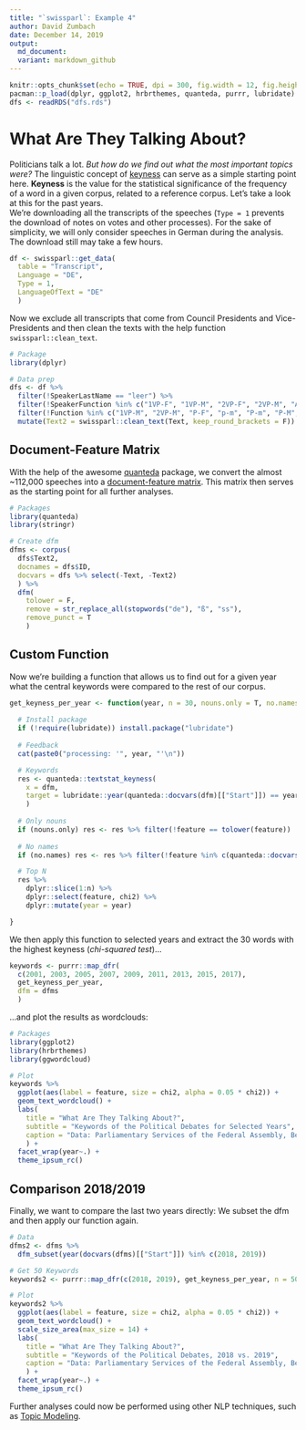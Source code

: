 ```yaml
---
title: "`swissparl`: Example 4"
author: David Zumbach
date: December 14, 2019
output:
  md_document:
  variant: markdown_github
---
```

  
```r
knitr::opts_chunk$set(echo = TRUE, dpi = 300, fig.width = 12, fig.height = 8, message = FALSE)
pacman::p_load(dplyr, ggplot2, hrbrthemes, quanteda, purrr, lubridate)
dfs <- readRDS("dfs.rds")
```

# What Are They Talking About?
Politicians talk a lot. *But how do we find out what the most important topics were?* The linguistic concept of [keyness](https://en.wikipedia.org/wiki/Keyword_(linguistics)) can serve as a simple starting point here. **Keyness** is the value for the statistical significance of the frequency of a word in a given corpus, related to a reference corpus. Let's take a look at this for the past years.   
We're downloading all the transcripts of the speeches (`Type = 1` prevents the download of notes on votes and other processes). For the sake of simplicity, we will only consider speeches in German during the analysis. The download still may take a few hours.

```r
df <- swissparl::get_data(
  table = "Transcript", 
  Language = "DE",
  Type = 1,
  LanguageOfText = "DE"
  )
```

Now we exclude all transcripts that come from Council Presidents and Vice-Presidents and then clean the texts with the help function `swissparl::clean_text`.

```r
# Package
library(dplyr)

# Data prep
dfs <- df %>%
  filter(!SpeakerLastName == "leer") %>% 
  filter(!SpeakerFunction %in% c("1VP-F", "1VP-M", "2VP-F", "2VP-M", "AP-M", "P-F", "P-M")) %>% 
  filter(!Function %in% c("1VP-M", "2VP-M", "P-F", "p-m", "P-m", "P-M", "P-MM")) %>% 
  mutate(Text2 = swissparl::clean_text(Text, keep_round_brackets = F))
```

## Document-Feature Matrix
With the help of the awesome [quanteda](https://quanteda.io/index.html) package, we convert the almost ~112,000 speeches into a [document-feature matrix](https://tutorials.quanteda.io/basic-operations/dfm/). This matrix then serves as the starting point for all further analyses.  

```r
# Packages
library(quanteda)
library(stringr)

# Create dfm
dfms <- corpus(
  dfs$Text2,
  docnames = dfs$ID,
  docvars = dfs %>% select(-Text, -Text2)
  ) %>% 
  dfm(
    tolower = F,
    remove = str_replace_all(stopwords("de"), "ß", "ss"),
    remove_punct = T
    )
```

## Custom Function
Now we're building a function that allows us to find out for a given year what the central keywords were compared to the rest of our corpus.

```r
get_keyness_per_year <- function(year, n = 30, nouns.only = T, no.names = T, dfm) {
  
  # Install package
  if (!require(lubridate)) install.package("lubridate")
  
  # Feedback
  cat(paste0("processing: '", year, "'\n"))

  # Keywords
  res <- quanteda::textstat_keyness(
    x = dfm,
    target = lubridate::year(quanteda::docvars(dfm)[["Start"]]) == year
    )
  
  # Only nouns
  if (nouns.only) res <- res %>% filter(!feature == tolower(feature)) 
  
  # No names
  if (no.names) res <- res %>% filter(!feature %in% c(quanteda::docvars(dfm)[["SpeakerLastName"]], quanteda::docvars(dfm)[["SpeakerFirstName"]])) 

  # Top N
  res %>% 
    dplyr::slice(1:n) %>% 
    dplyr::select(feature, chi2) %>% 
    dplyr::mutate(year = year)

}
```

We then apply this function to selected years and extract the 30 words with the highest keyness (*chi-squared test*)...

```r
keywords <- purrr::map_dfr(
  c(2001, 2003, 2005, 2007, 2009, 2011, 2013, 2015, 2017), 
  get_keyness_per_year, 
  dfm = dfms
  )
```

...and plot the results as wordclouds:

```r
# Packages
library(ggplot2)
library(hrbrthemes)
library(ggwordcloud)

# Plot
keywords %>%
  ggplot(aes(label = feature, size = chi2, alpha = 0.05 * chi2)) +
  geom_text_wordcloud() +
  labs(
    title = "What Are They Talking About?",
    subtitle = "Keywords of the Political Debates for Selected Years",
    caption = "Data: Parliamentary Services of the Federal Assembly, Bern"
    ) +
  facet_wrap(year~.) +
  theme_ipsum_rc()
```

## Comparison 2018/2019
Finally, we want to compare the last two years directly: We subset the dfm and then apply our function again. 

```r
# Data 
dfms2 <- dfms %>% 
  dfm_subset(year(docvars(dfms)[["Start"]]) %in% c(2018, 2019))

# Get 50 Keywords 
keywords2 <- purrr::map_dfr(c(2018, 2019), get_keyness_per_year, n = 50, dfm = dfms2)

# Plot
keywords2 %>%
  ggplot(aes(label = feature, size = chi2, alpha = 0.05 * chi2)) +
  geom_text_wordcloud() +
  scale_size_area(max_size = 14) +
  labs(
    title = "What Are They Talking About?",
    subtitle = "Keywords of the Political Debates, 2018 vs. 2019",
    caption = "Data: Parliamentary Services of the Federal Assembly, Bern"
    ) +
  facet_wrap(year~.) +
  theme_ipsum_rc()
```

Further analyses could now be performed using other NLP techniques, such as [Topic Modeling](https://cran.r-project.org/web/packages/tidytext/vignettes/topic_modeling.html).
